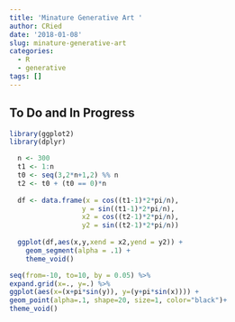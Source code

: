```yaml
---
title: 'Minature Generative Art '
author: CRied
date: '2018-01-08'
slug: minature-generative-art
categories:
  - R
  - generative
tags: []
---
```


## To Do and In Progress

```r
library(ggplot2)
library(dplyr)
```

```r
  n <- 300
  t1 <- 1:n
  t0 <- seq(3,2*n+1,2) %% n
  t2 <- t0 + (t0 == 0)*n
  
  df <- data.frame(x = cos((t1-1)*2*pi/n), 
                  y = sin((t1-1)*2*pi/n),
                  x2 = cos((t2-1)*2*pi/n),
                  y2 = sin((t2-1)*2*pi/n))
  
  ggplot(df,aes(x,y,xend = x2,yend = y2)) +
    geom_segment(alpha = .1) +
    theme_void()
```


```r

seq(from=-10, to=10, by = 0.05) %>%
expand.grid(x=., y=.) %>%
ggplot(aes(x=(x+pi*sin(y)), y=(y+pi*sin(x)))) +
geom_point(alpha=.1, shape=20, size=1, color="black")+
theme_void()
```

